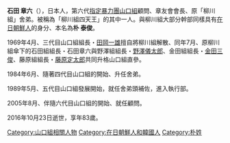 {{Unreferenced|time=2016-10-25T11:47:32+00:00}}
'''石田 章六'''（{{bd|1932年|10月30日|2016年|10月23日|catIdx=Ishidashi}}），日本人，第六代[[指定暴力團|指定暴力團]][[山口組|山口組]]顧問、章友會會長、原「柳川組」舍弟。被稱為「柳川組四天王」的其中一人。與柳川組大部分幹部同樣具有[[在日朝鮮人|在日朝鮮人]]的身分、本名為'''朴 泰俊'''。

1969年4月、三代目山口組組長・[[田岡一雄|田岡一雄]]擅自將柳川組解散、同年7月、原柳川組傘下的石田組組長・石田章六與野澤組組長・[[野澤儀太郎|野澤儀太郎]]、金田組組長・[[金田三俊|金田三俊]]、藤原組組長・[[藤原定太郎|藤原定太郎]]共同升格山口組直參。

1984年6月、隨著四代目山口組的開始、升任舍弟。

1989年5月、五代目山口組發展開始，就任舍弟頭補佐，進入執行部。

2005年8月、伴隨六代目山口組的開始、就任顧問。

2016年10月23日逝世，享年83歲。

{{DEFAULTSORT:Ishidashi youroku}}
[[Category:山口組相關人物|Category:山口組相關人物]]
[[Category:在日朝鮮人和韓國人|Category:在日朝鮮人和韓國人]]
[[Category:朴姓|Category:朴姓]]